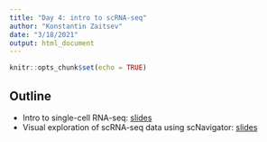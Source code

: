 ```yaml
---
title: "Day 4: intro to scRNA-seq"
author: "Konstantin Zaitsev"
date: "3/18/2021"
output: html_document
---
```


```r
knitr::opts_chunk$set(echo = TRUE)
```

## Outline

* Intro to single-cell RNA-seq: <a href="https://konsolerr.github.io/masters_2021/intro_week/scRNA-seq/" target="_blank">slides</a> 
* Visual exploration of scRNA-seq data using scNavigator:
<a href="https://konsolerr.github.io/masters_2021/intro_week/visual_analysis_expression_masters_2021.pdf" target="_blank">slides</a> 
